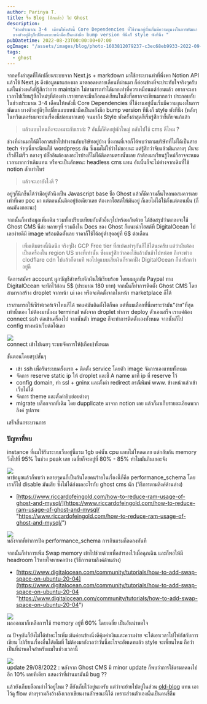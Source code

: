 ```yaml
---
author: Parinya T.
title: รื้อ Blog (อีกแล้ว) ไป Ghost
description:
  "ช่วงประมาณ 3-4  เดือนให้หลังนี้ Core Dependencies ที่ใช้งานอยู่นั้นเริ่มมีความงุนงงในการพัฒนา
  บางตัวอยู่ดีๆก็เปลี่ยนแบบหน้ามือเป็นหลังมือ bump version ทีนึงก็ style พังทีนึง "
pubDatetime: 2022-08-23T00:00:00+07:00
ogImage: "/assets/images/blog/photo-1603812079237-c3ec68eb9933-2022-09-09.jpeg"
tags:
  - ghost
---
```


จากครั้งล่าสุดที่ได้เปลี่ยนระบบจาก Next.js + markdown มาใช้กระบวนท่าที่พึ่งพา Notion API แล้วใช้ Next.js ดึงข้อมูลมาแสดงผล มาตลอดหลายเดือนที่ผ่านมา ก็ค่อนข้างที่จะประทับใจจริงๆครับ แต่ในช่วงหลังที่รู้สึกว่าการ maintain ไม่สามารถทำได้มากเท่าที่ควรเหมือนแต่ก่อนแล้ว อยากจะเอาเวลาไปเรียนรู้สึกใหม่ๆที่ต้องทำ เราอยากจะมีบล็อกแค่เขียนในสิ่งที่อยากจะเขียนมากกว่า ประกอบกับในช่วงประมาณ 3-4 เดือนให้หลังนี้ Core Dependencies ที่ใช้งานอยู่นั้นเริ่มมีความงุนงงในการพัฒนา บางตัวอยู่ดีๆก็เปลี่ยนแบบหน้ามือเป็นหลังมือ bump version ทีนึงก็ style พังทีนึง (หลังๆในทวิตเตอร์ผมจะบ่นเรื่องนี้บ่อยมากเลย) จนมาถึง Style พังครั้งล่าสุดก็เริ่มรู้สึกว่าขี้เกียจแก้แล้ว

> แล้วแบบไหนถึงจะเหมาะกับเราล่ะ ? อันนี้ก็คิดอยู่พักใหญ่ กลับไปใช้ cms ดีไหม ?

ช่วงที่ผ่านมาได้มีโอกาสเข้าไปทำงานกับบริษัทอยู่บ้าง ซึ่งงานที่เจอก็ได้พบว่าตามบริษัทที่ไม่ได้เป็นสาย tech จ๋าๆเนี่ยจะนิยมใช้ wordpress กัน ซึ่งผมไม่ใช่ว่าไม่ชอบนะ แต่รู้สึกว่าจับแล้วมันกลางๆ มันจะเร็วก็ไม่เร็ว กลางๆ ปลั๊กอินต้องลงอะไรบ้างก็ไม่ได้ติดตามตรงนั้นเลย ถ้าต้องมาเรียนรู้ใหม่ก็อาจจะหมดเวลามากกว่าเดิมแทน หรือจะเป็นลักษณะ headless cms แทน อันนั้นก็จะไม่ต่างจากเดิมที่ใช้ notion สักเท่าไหร่

> แล้วจะเอายังไงดี ?

อยู่ๆก็นึกขึ้นได้ว่ามีอยู่ตัวนึงเป็น Javascript base ชื่อ Ghost แล้วก็มีความลื่นไหลพอสมควรเลยเท่าที่เคย poc มา แต่ตอนนั้นติดอยู่ข้อเดียวเลย ต้องหาโฮสต์ให้มันอยู่ ก็เลยไม่ได้ใช้ตั้งแต่ตอนนั้น (ก็คนมันงกอะนะ)

จากนั้นก็หาข้อมูลเพิ่มเติม รวมทั้งเปรียบเทียบกับตัวอื่นๆไปพร้อมกันด้วย ได้ข้อสรุปว่าตกลงจะใช้ Ghost CMS นี่ล่ะ หลายๆที่ รวมถึงใน Docs ของ Ghost ก็แนะนำโฮสต์ที่ DigitalOcean ไปเลยง่ายดีมี image พร้อมติดตั้งเลย ราคาก็ใช้ได้อยู่ต่ำสุดอยู่ที่ 6$ ต่อเดือน

> เพิ่มเติมตรงนี้นิดนึง จริงๆฝั่ง GCP Free tier ที่สเปคเท่าๆกันก็ใช้ได้นะครับ แต่ว่ามันต้องเป็นเครื่องใน region US บางที่เท่านั้น ซึ่งผมรู้สึกว่าลองใช้แล้วมันช้าไปหน่อย ถึงจะพ่วง clodflare cdn ไปแล้วก็ตามที พอไปดูแบบเสียเงินก็ราคาฝั่ง DigitalOcean ก็น่ารักกว่าอยู่ดี

จัดการสมัคร account ผูกบัญชีสำหรับหักเงินให้เรียบร้อย โดยผมผูกกับ Paypal ทาง DigitalOcean จะหักไว้ก่อน 5$ (ประมาณ 180 บาท) จากนั้นก็ทำการติดตั้ง Ghost CMS โดยสามารถสร้าง droplet จากหน้า ui เอง หรือจะติดตั้งจากในหน้า marketplace ก็ได้

เราสามารถใช้เซิร์ฟเวอร์เจ้าไหนก็ได้ ขอแค่มันติดตั้งได้ก็พอ แต่ที่ผมเลือกที่นี่เพราะว่ามัน"ง่าย"ที่สุดเท่านั้นเอง ไม่ต้องมานั่งงม terminal หลังจาก droplet ทำการ deploy ตัวเองเสร็จ เราแค่ต้อง connect ssh ต่อเข้าเครื่องไป จากนั้นตัว image ก็จะทำการติดตั้งเองทั้งหมด จากนั้นก็ไป config ทางหน้าเว็บต่อได้เลย

![](/assets/images/blog/image-2-2022-09-09.png)  
connect เข้าไปเฉยๆ ระบบจัดการให้(เกือบ)ทั้งหมด

ขั้นตอนโดยสรุปสั้นๆ

- เข้า ssh เพื่อรันระบบครั้งแรก + ติดตั้ง service โดยตัว image จัดการเองแทบทั้งหมด
- จัดการ reserve static ip ให้ droplet และชี้ A name มาที่ ip ที่ reserve ไว้
- config domain, ทำ ssl + gninx และตั้งค่า redirect กรณีพิมพ์ www. ข้างหน้าแล้วเข้าเว็บไม่ได้
- จัดการ theme และตั้งค่ายิบย่อยต่างๆ
- migrate บล็อกจากที่เดิม โดย dupplicate มาจาก notion เลย แล้วก็มาเก็บรายละเอียดพวกลิงค์ รูปภาพ

เสร็จสิ้นกระบวนการ

### ปัญหาที่พบ

instance ที่ผมใช้รันระบบเว็บอยู่นี้แรม 1gb แค่นั้น cpu แทบไม่โหลดเลย แต่กลับกัน memory วิ่งไปที่ 95% ในช่วง peak เลย เฉลี่ยก็จะอยู่ที่ 80% - 85% ทำไมมันกินเยอะจัง

![](/assets/images/blog/twitter_faxjwyouyaexabr-2022-09-09.jpg)  
หาข้อมูลแล้วก็พบว่า หลายๆคนก็เป็นกันโดยคนร้ายในเรื่องนี้ก็คือ performance_schema โดยเราก็ไป disable มันเสีย ซึ่งไม่ได้ส่งผลอะไรกับ ghost cms นัก (วิธีการตามลิงค์ด้านล่าง)

- [https://www.riccardofeingold.com/how-to-reduce-ram-usage-of-ghost-and-mysql/](https://www.riccardofeingold.com/how-to-reduce-ram-usage-of-ghost-and-mysql/ "https://www.riccardofeingold.com/how-to-reduce-ram-usage-of-ghost-and-mysql/")

![](/assets/images/blog/fa0wlyduiaab8it-2022-09-09.png)  
หลังจากที่ทำการปิด performance_schema การกินแรมก็ลดลงทันที

จากนั้นก็ทำการเพิ่ม Swap memory เข้าไปช่วยด้วยเพื่อสำรองไว้เผื่อฉุกเฉิน และก็พอให้มี headroom ไว้หายใจหายคอบ้าง (วิธีการตามลิงค์ด้านล่าง)

- [https://www.digitalocean.com/community/tutorials/how-to-add-swap-space-on-ubuntu-20-04](https://www.digitalocean.com/community/tutorials/how-to-add-swap-space-on-ubuntu-20-04 "https://www.digitalocean.com/community/tutorials/how-to-add-swap-space-on-ubuntu-20-04")

![](/assets/images/blog/image-3-2022-09-09.png)  
ผลออกมาก็เหลือการใช้ memory อยู่ที่ 60% โดยเฉลี่ย เป็นอันน่าพอใจ

ณ ปัจจุบันก็ยังไม่ได้ทำอะไรเพิ่ม มันค่อนข้างนิ่งดีคุ้มค่าเงินและความง่าย จะได้เอาเวลาไปโฟกัสกับการเขียน ไปเรียนเรื่องอื่นได้เต็มที่ ไม่ต้องมากังวลว่าวันนี้อะไรจะอัพเดทแล้ว style จะเพี้ยนไหม ถือว่าเป็นที่น่าพอใจสำหรับผมในช่วงเวลานี้

![](/assets/images/blog/screen-shot-2565-08-29-at-20-36-42-2022-09-09.png)  
update 29/08/2022 : หลังจาก Ghost CMS มี minor update ก็พบว่าการใช้แรมลดลงไปอีก 10% เลยทีเดียว แสดงว่าที่ผ่านมามันมี bug ??

แล้วยังเก็บบล็อกเก่าไว้อยู่ไหม ? ก็ยังเก็บไว้อยู่นะครับ แต่ว่าจะย้ายไปอยู่ในส่วน [old-blog](https://old-blog.pickyzz.dev/) แทน เอาไว้ดู flow ต่างๆรวมถึงอ้างอิงเวลาเขียนงานลักษณะนี้ได้ เพราะส่วนตัวเองนั้นเป็นคนขี้ลืม
